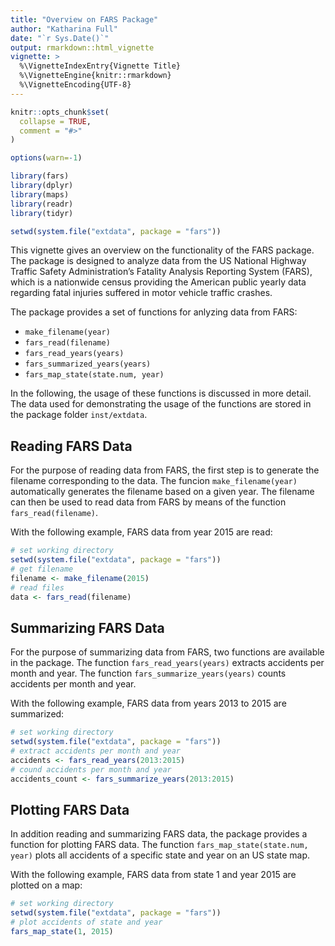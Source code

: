 ```yaml
---
title: "Overview on FARS Package"
author: "Katharina Full"
date: "`r Sys.Date()`"
output: rmarkdown::html_vignette
vignette: >
  %\VignetteIndexEntry{Vignette Title}
  %\VignetteEngine{knitr::rmarkdown}
  %\VignetteEncoding{UTF-8}
---
```


```r
knitr::opts_chunk$set(
  collapse = TRUE,
  comment = "#>"
)

options(warn=-1)

library(fars)
library(dplyr)
library(maps)
library(readr)
library(tidyr)

setwd(system.file("extdata", package = "fars"))
```

This vignette gives an overview on the functionality of the FARS package. The package is designed to analyze data from the US National Highway Traffic Safety Administration's Fatality Analysis Reporting System (FARS), which is a nationwide census providing the American public yearly data regarding fatal injuries suffered in motor vehicle traffic crashes.

The package provides a set of functions for anlyzing data from FARS:

- `make_filename(year)`
- `fars_read(filename)`
- `fars_read_years(years)`
- `fars_summarized_years(years)`
- `fars_map_state(state.num, year)`

In the following, the usage of these functions is discussed in more detail. The data used for demonstrating the usage of the functions are stored in the package folder `inst/extdata`.

## Reading FARS Data

For the purpose of reading data from FARS, the first step is to generate the filename corresponding to the data. The funcion `make_filename(year)` automatically generates the filename based on a given year. The filename can then be used to read data from FARS by means of the function `fars_read(filename)`.

With the following example, FARS data from year 2015 are read:

```r
# set working directory
setwd(system.file("extdata", package = "fars"))
# get filename
filename <- make_filename(2015)
# read files
data <- fars_read(filename)
```

## Summarizing FARS Data

For the purpose of summarizing data from FARS, two functions are available in the package. The function `fars_read_years(years)` extracts accidents per month and year. The function `fars_summarize_years(years)` counts accidents per month and year.

With the following example, FARS data from years 2013 to 2015 are summarized:

```r
# set working directory
setwd(system.file("extdata", package = "fars"))
# extract accidents per month and year
accidents <- fars_read_years(2013:2015)
# cound accidents per month and year
accidents_count <- fars_summarize_years(2013:2015)
```

## Plotting FARS Data

In addition reading and summarizing FARS data, the package provides a function for plotting FARS data. The function `fars_map_state(state.num, year)` plots
all accidents of a specific state and year on an US state map.

With the following example, FARS data from state 1 and year 2015 are plotted on a map:


```r
# set working directory
setwd(system.file("extdata", package = "fars"))
# plot accidents of state and year
fars_map_state(1, 2015)
```
